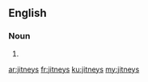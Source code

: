 ==English==

===Noun===
{{head|en|plural}}

# {{plural of|jitney|lang=en|nocat=1}}

[[ar:jitneys]]
[[fr:jitneys]]
[[ku:jitneys]]
[[my:jitneys]]